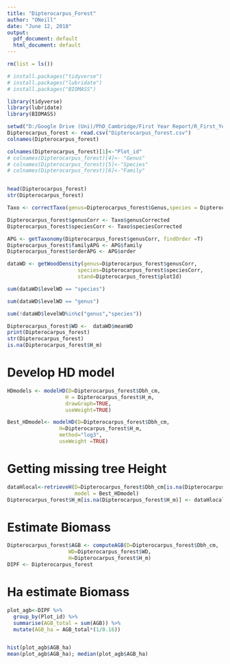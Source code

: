 ```yaml
---
title: "Dipterocarpus_Forest"
author: "ONeill"
date: "June 12, 2018"
output:
  pdf_document: default
  html_document: default
---
```


```r

rm(list = ls())

# install.packages("tidyverse")
# install.packages("lubridate")
# install.packages("BIOMASS")

library(tidyverse)
library(lubridate)
library(BIOMASS)

```
```r
setwd("D:/Google Drive (Uni)/PhD_Cambridge/First Year Report/R_First_Year_Calculation/Data")
Dipterocarpus_forest <- read.csv("Dipterocarpus_forest.csv")
colnames(Dipterocarpus_forest)

colnames(Dipterocarpus_forest)[1]<-"Plot_id"
# colnames(Dipterocarpus_forest)[4]<- "Genus"
# colnames(Dipterocarpus_forest)[5]<-"Species"
# colnames(Dipterocarpus_forest)[6]<-"Family"


head(Dipterocarpus_forest)
str(Dipterocarpus_forest)
```
```r

Taxo <- correctTaxo(genus=Dipterocarpus_forest$Genus,species = Dipterocarpus_forest$Species)

Dipterocarpus_forest$genusCorr <- Taxo$genusCorrected
Dipterocarpus_forest$speciesCorr <- Taxo$speciesCorrected

APG <- getTaxonomy(Dipterocarpus_forest$genusCorr, findOrder =T)
Dipterocarpus_forest$familyAPG <- APG$family
Dipterocarpus_forest$orderAPG <- APG$order

dataWD <- getWoodDensity(genus=Dipterocarpus_forest$genusCorr,
                       species=Dipterocarpus_forest$speciesCorr,
                       stand=Dipterocarpus_forest$plotId)

sum(dataWD$levelWD == "species")

sum(dataWD$levelWD == "genus")

sum(!dataWD$levelWD%in%c("genus","species"))

Dipterocarpus_forest$WD <-  dataWD$meanWD 
print(Dipterocarpus_forest)
str(Dipterocarpus_forest)
is.na(Dipterocarpus_forest$H_m)
```
# Develop HD model
```r
HDmodels <- modelHD(D=Dipterocarpus_forest$Dbh_cm, 
                   H = Dipterocarpus_forest$H_m,
                   drawGraph=TRUE,
                   useWeight=TRUE)

Best_HDmodel<- modelHD(D=Dipterocarpus_forest$Dbh_cm,
                 H=Dipterocarpus_forest$H_m,
                 method="log3",
                 useWeight =TRUE)


```
# Getting missing tree Height
```r
dataHlocal<-retrieveH(D=Dipterocarpus_forest$Dbh_cm[is.na(Dipterocarpus_forest$H_m)],
                      model = Best_HDmodel)
Dipterocarpus_forest$H_m[is.na(Dipterocarpus_forest$H_m)] <- dataHlocal$H

```


# Estimate Biomass
```r

Dipterocarpus_forest$AGB <- computeAGB(D=Dipterocarpus_forest$Dbh_cm,
                    WD=Dipterocarpus_forest$WD,
                    H=Dipterocarpus_forest$H_m)
DIPF <- Dipterocarpus_forest
```
# Ha estimate Biomass
```r
plot_agb<-DIPF %>%
  group_by(Plot_id) %>%
  summarise(AGB_total = sum(AGB)) %>%
  mutate(AGB_ha = AGB_total*(1/0.16))


hist(plot_agb$AGB_ha)
mean(plot_agb$AGB_ha); median(plot_agb$AGB_ha)
```



